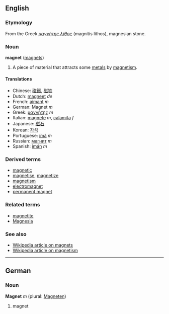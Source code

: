 ==English==
===Etymology===
From the Greek ''[[μαγνήτης λίθος]]'' (magnítis líthos), magnesian stone.

===Noun===
'''magnet''' ([[magnets]])

# A piece of material that attracts some [[metal]]s by [[magnetism]].

====Translations====
*Chinese: [[磁鐵]], [[磁铁]]
*Dutch: [[magneet]] ''de''
*French: [[aimant]] ''m''
*German: Magnet ''m''
*Greek: [[μαγνήτης]] ''m''
*Italian: [[magnete]] ''m'', [[calamita]] ''f''
*Japanese: [[磁石]]
*Korean: [[자석]]
*Portuguese: [[ímã]] ''m''
*Russian: [[магнит]] ''m''
*Spanish: [[imán]] ''m''

===Derived terms===
*[[magnetic]]
*[[magnetise]], [[magnetize]]
*[[magnetism]]
*[[electromagnet]]
*[[permanent magnet]]

===Related terms===
*[[magnetite]]
*[[Magnesia]]

===See also===
*[[w:magnet|Wikipedia article on magnets]]
*[[w:magnetism|Wikipedia article on magnetism]]

----
==German==
===Noun===
'''Magnet''' ''m'' (plural: [[Magneten]])

# magnet